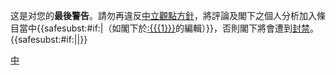 {{{icon|[[File:Stop hand nuvola.svg|30px]] }}}这是对您的'''最後警告'''。請勿再違反[[Wikipedia:中立的觀點|中立觀點方針]]，將評論及閣下之個人分析加入條目當中{{<includeonly>safesubst:</includeonly>#if:{{{1|}}}|（如閣下於[[:{{{1}}}]]的編輯）}}，否則閣下將會遭到[[Wikipedia:封禁方針|封禁]]。{{<includeonly>safesubst:</includeonly>#if:{{{2|}}}|{{{2}}}|}}<!-- Template:uw-npov4 --><noinclude>
{{Templatesnotice|series = uw-npov|max = 4}}
[[Category:用戶警告模板|中]]
</noinclude>